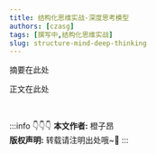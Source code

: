 ```yaml
---
title: 结构化思维实战-深度思考模型
authors: [czasg]
tags: [撰写中,结构化思维实战]
slug: structure-mind-deep-thinking
---
```



<!--package-->

摘要在此处

<!--truncate-->

正文在此处

<br/>

:::info 👇👇👇
**本文作者:** 橙子昂 <br/>
**版权声明:** 转载请注明出处哦~👮‍
:::
